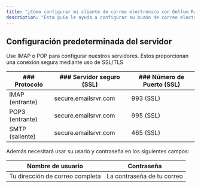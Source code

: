 ```yaml
---
title: "¿Cómo configurar mi cliente de correo electrónico con Gellum Rackspace Mailbox"
description: "Esta guía le ayuda a configurar su buzón de correo electrónico profesional Gellum impulsado por Rackspace en servicios como Outlook o dispositivos móbiles."
---
```


## Configuración predeterminada del servidor

Use IMAP o POP para configurar nuestros servidores. Estos proporcionan una conexión segura mediante uso de SSL/TLS

| ### Protocolo   | ### Servidor seguro (SSL) | ### Número de Puerto (SSL) |
| --------------- | ------------------------- | -------------------------- |
| IMAP (entrante) | secure.emailsrvr.com      | 993 (SSL)                  |
| POP3 (entrante) | secure.emailsrvr.com      | 995 (SSL)                  |
| SMTP (saliente) | secure.emailsrvr.com      | 465 (SSL)                  |

Además necesitará usar su usario y contraseña en los siguientes campos:

| Nombre de usuario               | Contraseña                 |
| ------------------------------- | -------------------------- |
| Tu dirección de correo completa | La contraseña de tu correo |